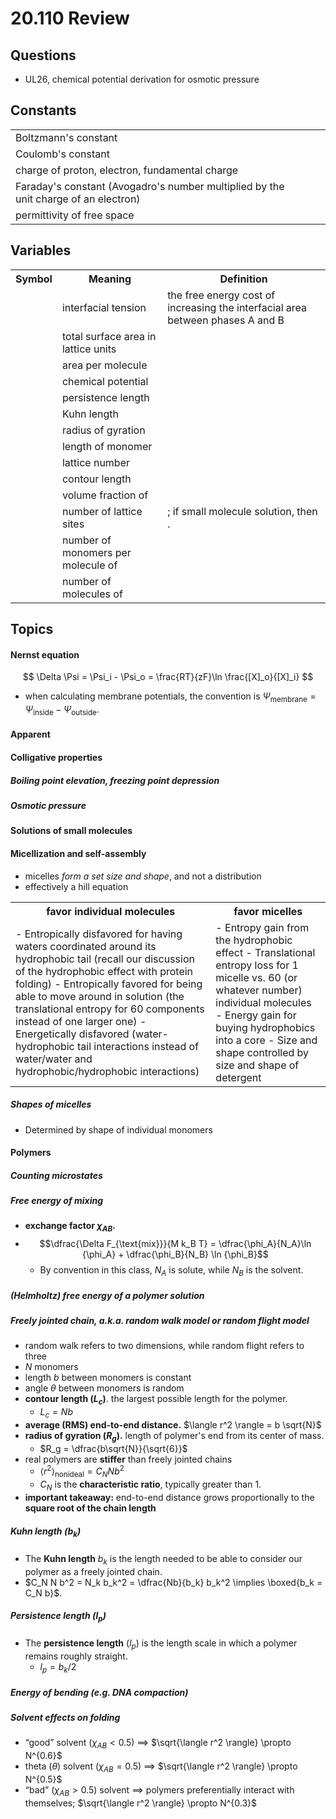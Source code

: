 # 20.110 Review

## Questions
- UL26, chemical potential derivation for osmotic pressure

## Constants

<table>
  <tr>
    <td>Boltzmann's constant</td>
    <td style="text-align: center;"><C chem="k_B" /></td>
    <td>
      <C chem="\pu{1.3807e−23 J/K}" />
    </td>
  </tr>
  <tr>
    <td>Coulomb's constant</td>
    <td style="text-align: center;"><C chem="k" /></td>
    <td>
      <C chem="\pu{8.9876e9 Nm^2/C}" />
    </td>
  </tr>
  <tr>
    <td>
      charge of proton, electron, fundamental charge</td>
    <td style="text-align: center;"><C chem="e" /></td>
    <td>
      <C chem="\pu{1.6e-19 C}" />
    </td>
  </tr>
  <tr>
    <td>
      Faraday's constant (Avogadro's number multiplied by the unit charge of an electron)
    </td>
    <td style="text-align: center;"><C chem="F" /></td>
    <td>
      <C chem="\pu{96485 C/mol}" />
    </td>
  </tr>
  <tr>
    <td>
      permittivity of free space
    </td>
    <td style="text-align: center;"><C chem="\varepsilon_0" /></td>
    <td>
      <C chem="\pu{8.85e-12 C^2/N mol}" />
    </td>
  </tr>
</table>

## Variables

<table>
  <tr>
    <th>Symbol</th>
    <th>Meaning</th>
    <th>Definition</th>
  </tr>

  <tr>
    <td style="text-align: center">
      <C chem="\gamma" />
    </td>
    <td>
      interfacial tension <T tag="L25" /> <T tag="dill, 15" />
    </td>
    <td>the free energy cost of increasing the interfacial area between phases A and B</td>
  </tr>

  <tr>
    <td style="text-align: center">
      <C chem="\mathcal{A}" />
    </td>
    <td>
      total surface area in lattice units <T tag="L25" /> <T tag="dill, 15" />
    </td>
    <td></td>
  </tr>

  <tr>
    <td style="text-align: center">
      <C chem="a" />
    </td>
    <td>
      area per molecule
    </td>
    <td></td>
  </tr>

  <tr>
    <td style="text-align: center">
      <C chem="\mu" />
    </td>
    <td>
      chemical potential
    </td>
    <td></td>
  </tr>

  <tr>
    <td style="text-align: center">
      <C chem="l_p" />
    </td>
    <td>
      persistence length
    </td>
    <td></td>
  </tr>

  <tr>
    <td style="text-align: center">
      <C chem="b_k" />
    </td>
    <td>
      Kuhn length
    </td>
    <td></td>
  </tr>

  <tr>
    <td style="text-align: center">
      <C chem="R_g" />
    </td>
    <td>
      radius of gyration
    </td>
    <td></td>
  </tr>

  <tr>
    <td style="text-align: center">
      <C chem="b" />
    </td>
    <td>
      length of monomer
    </td>
    <td></td>
  </tr>

  <tr>
    <td style="text-align: center">
      <C chem="z" />
    </td>
    <td>
      lattice number
    </td>
    <td></td>
  </tr>

  <tr>
    <td style="text-align: center">
      <C chem="L_c" />
    </td>
    <td>
      contour length
    </td>
    <td></td>
  </tr>

  <tr>
    <td style="text-align: center">
      <C chem="\phi_A" />
    </td>
    <td>
      volume fraction of <C chem="A" />
    </td>
    <td><C chem="\phi_A = \dfrac{N_A n_A}{M}" /></td>
  </tr>

  <tr>
    <td style="text-align: center">
      <C chem="M" />
    </td>
    <td>
      number of lattice sites
    </td>
    <td><C chem="M = N_A n_A + N_B n_B" />; if small molecule solution, then <C chem="M = n_A + n_B" />.</td>
  </tr>

  <tr>
    <td style="text-align: center">
      <C chem="N_A" />
    </td>
    <td>
      number of monomers per molecule of <C chem="A" />
    </td>
    <td></td>
  </tr>

  <tr>
    <td style="text-align: center">
      <C chem="n_A" />
    </td>
    <td>
      number of molecules of <C chem="A" />
    </td>
    <td></td>
  </tr>
</table>

## Topics

<Box>

#### Nernst equation <T tag="L27" /> <T tag="dill, 22" />

$$
\Delta \Psi = \Psi_i - \Psi_o = \frac{RT}{zF}\ln \frac{[X]_o}{[X]_i}
$$

- when calculating membrane potentials, the convention is $\Psi_{\text{membrane}} = \Psi_{\text{inside}} - \Psi_{\text{outside}}$.

</Box>

<!-- -->

<Box>

#### Apparent <PKA /> <T tag="L28" />

</Box>

<!-- -->

<Box>

#### Colligative properties

##### Boiling point elevation, freezing point depression

##### Osmotic pressure

</Box>

<Box>

#### Solutions of small molecules


</Box>

<Box>

#### Micellization and self-assembly <T tag="L30" /> <T tag="dill, 28; 570" />

- micelles _form a set size and shape_, and not a distribution
- effectively a hill equation

<Collapse title="Energetic and entropic factors favoring micellization">

<table>
  <tr>
    <th>
      favor individual molecules
    </th>
    <th>
      favor micelles
    </th>
  </tr>

  <tr>
    <td>
    - Entropically disfavored for having waters coordinated around its hydrophobic tail
(recall our discussion of the hydrophobic effect with protein folding)
- Entropically favored for being able to move around in solution (the translational
entropy for 60 components instead of one larger one)
- Energetically disfavored (water-hydrophobic tail interactions instead of
water/water and hydrophobic/hydrophobic interactions)
    </td>
    <td>
    - Entropy gain from the hydrophobic effect
- Translational entropy loss for 1 micelle vs. 60 (or whatever number) individual
molecules
- Energy gain for buying hydrophobics into a core
- Size and shape controlled by size and shape of detergent
    </td>
  </tr>
</table>

</Collapse>

##### Shapes of micelles
- Determined by shape of individual monomers

</Box>

<Box>

#### Polymers

##### Counting microstates <T tag="L31" />

##### Free energy of mixing <T tag="L31" />

- **exchange factor $\chi_{AB}$.**
- $$\dfrac{\Delta F_{\text{mix}}}{M k_B T} = \dfrac{\phi_A}{N_A}\ln {\phi_A} + \dfrac{\phi_B}{N_B} \ln {\phi_B}$$
  - By convention in this class, $N_A$ is solute, while $N_B$ is the solvent.

##### (Helmholtz) free energy of a polymer solution <T tag="L31" />

##### Freely jointed chain, a.k.a. random walk model or random flight model <T tag="L32" />
- random walk refers to two dimensions, while random flight refers to three <T tag="dill, 33" />
- $N$ monomers
- length $b$ between monomers is constant
- angle $\theta$ between monomers is random
- **contour length ($L_c$)**. the largest possible length for the polymer.
  - $L_c = Nb$
- **average (RMS) end-to-end distance.** $\langle r^2 \rangle = b \sqrt{N}$
- **radius of gyration ($R_g$).** length of polymer's end from its center of mass.
  - $R_g = \dfrac{b\sqrt{N}}{\sqrt{6}}$
- real polymers are **stiffer** than freely jointed chains
  - ${\langle r^2 \rangle}_{\mathrm{nonideal}} = C_NNb^2$
  - $C_N$ is the **characteristic ratio**, typically greater than 1.
- **important takeaway:** end-to-end distance grows proportionally to the **square root of the chain length**

##### Kuhn length ($b_k$) <T tag="L32" />
- The **Kuhn length** $b_k$ is the length needed to be able to consider our polymer as a freely jointed chain.
- $C_N N b^2 = N_k b_k^2 = \dfrac{Nb}{b_k} b_k^2 \implies \boxed{b_k = C_N b}$.

##### Persistence length ($l_p$) <T tag="L32" />
- The **persistence length** ($l_p$) is the length scale in which a polymer remains roughly straight.
  - $l_p = b_k / 2$

##### Energy of bending (e.g. DNA compaction) <T tag="L33" />

##### Solvent effects on folding <T tag="L33" />

- &ldquo;good&rdquo; solvent ($\chi_{AB} < 0.5$) $\implies$ $\sqrt{\langle r^2 \rangle} \propto N^{0.6}$
- theta ($\theta$) solvent ($\chi_{AB} = 0.5$) $\implies$ $\sqrt{\langle r^2 \rangle} \propto N^{0.5}$
- &ldquo;bad&rdquo; ($\chi_{AB} > 0.5$) solvent $\implies$ polymers preferentially interact with themselves; $\sqrt{\langle r^2 \rangle} \propto N^{0.3}$

</Box>